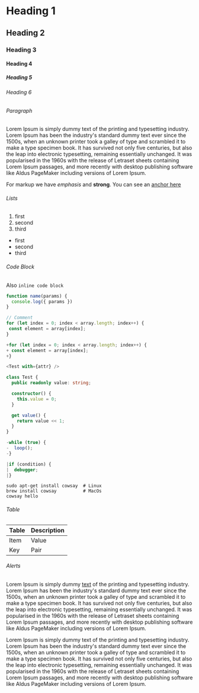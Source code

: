
# Heading 1

## Heading 2

### Heading 3

#### Heading 4

##### Heading 5

###### Heading 6

###### Paragraph

Lorem Ipsum is simply dummy text of the printing and typesetting industry. Lorem Ipsum has been the industry's standard dummy text ever since the 1500s, when an unknown printer took a galley of type and scrambled it to make a type specimen book. It has survived not only five centuries, but also the leap into electronic typesetting, remaining essentially unchanged. It was popularised in the 1960s with the release of Letraset sheets containing Lorem Ipsum passages, and more recently with desktop publishing software like Aldus PageMaker including versions of Lorem Ipsum.

For markup we have _emphasis_ and **strong**. You can see an [anchor here]()

###### Lists

1. first
2. second
3. third

- first
- second
- third

###### Code Block

Also `inline code block`

```typescript lines
function name(params) {
  console.log({ params })
}

// Comment
for (let index = 0; index < array.length; index++) {
 const element = array[index];
}

+for (let index = 0; index < array.length; index++) {
+ const element = array[index];
+}

<Test with={attr} />

class Test {
  public readonly value: string;

  constructor() {
    this.value = 0;
  }

  get value() {
    return value << 1;
  }
}

-while (true) {
-  loop();
-}

|if (condition) {
|  debugger;
|}
```

```terminal
sudo apt-get install cowsay  # Linux
brew install cowsay          # MacOs
cowsay hello
```

###### Table

| Table | Description |
| ----- | ----------- |
| Item  | Value       |
| Key   | Pair        |

###### Alerts

<Hint type="warn">

Lorem Ipsum is simply dummy [text](https://messagemanager.xyz) of the printing and typesetting industry. Lorem Ipsum has been the industry's standard dummy text ever since the 1500s, when an unknown printer took a galley of type and scrambled it to make a type specimen book. It has survived not only five centuries, but also the leap into electronic typesetting, remaining essentially unchanged. It was popularised in the 1960s with the release of Letraset sheets containing Lorem Ipsum passages, and more recently with desktop publishing software like Aldus PageMaker including versions of Lorem Ipsum.

</Hint>
<Hint type="info">
Lorem Ipsum is simply dummy text of the printing and typesetting industry. Lorem Ipsum has been the industry's standard dummy text ever since the 1500s, when an unknown printer took a galley of type and scrambled it to make a type specimen book. It has survived not only five centuries, but also the leap into electronic typesetting, remaining essentially unchanged. It was popularised in the 1960s with the release of Letraset sheets containing Lorem Ipsum passages, and more recently with desktop publishing software like Aldus PageMaker including versions of Lorem Ipsum.</Hint>
